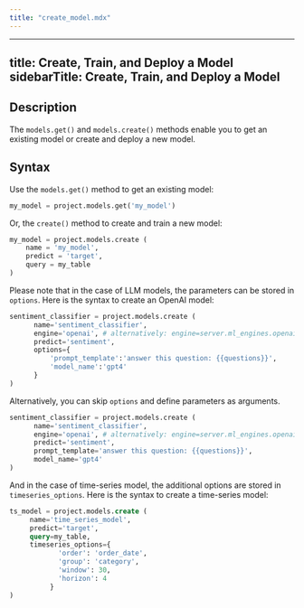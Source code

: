 ```yaml
---
title: "create_model.mdx"
---
```


---
title: Create, Train, and Deploy a Model
sidebarTitle: Create, Train, and Deploy a Model
---

## Description

The `models.get()` and `models.create()` methods enable you to get an existing model or create and deploy a new model.

## Syntax

Use the `models.get()` method to get an existing model:

```python
my_model = project.models.get('my_model')
```

Or, the `create()` method to create and train a new model:

```python
my_model = project.models.create (
    name = 'my_model',
    predict = 'target',
    query = my_table
)
```

Please note that in the case of LLM models, the parameters can be stored in `options`. Here is the syntax to create an OpenAI model:

```python
sentiment_classifier = project.models.create (
      name='sentiment_classifier',
      engine='openai', # alternatively: engine=server.ml_engines.openai
      predict='sentiment',
      options={
          'prompt_template':'answer this question: {{questions}}',
          'model_name':'gpt4'
      }
)
```

Alternatively, you can skip `options` and define parameters as arguments.

```python
sentiment_classifier = project.models.create (
      name='sentiment_classifier',
      engine='openai', # alternatively: engine=server.ml_engines.openai
      predict='sentiment',
      prompt_template='answer this question: {{questions}}',
      model_name='gpt4'
)
```

And in the case of time-series model, the additional options are stored in `timeseries_options`. Here is the syntax to create a time-series model:

```sql
ts_model = project.models.create (
     name='time_series_model',
     predict='target',
     query=my_table,
     timeseries_options={
            'order': 'order_date',
            'group': 'category',
            'window': 30,
            'horizon': 4
          }
)
```
